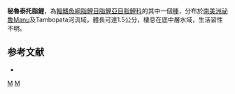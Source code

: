 {{Speciesbox 
| taxon = Tyttocharax tambopatensis
| status = NE
| status_system = IUCN3.1
| authority =  [[Weitzman|Weitzman]] & [[Ortega|Ortega]], 1995
| synonyms = 
}}
'''秘魯泰托脂鯉'''，為[[輻鰭魚綱|輻鰭魚綱]][[脂鯉目|脂鯉目]][[脂鯉亞目|脂鯉亞目]][[脂鯉科|脂鯉科]]的其中一個[[種|種]]，分布於[[南美洲|南美洲]][[祕魯|祕魯]]Manu及Tambopata河流域，體長可達1.5公分，棲息在底中層水域，生活習性不明。

==参考文献==
{{refbegin}}
*{{FishBase_species|genus=Tyttocharax|species=tambopatensis|year=2014|month=1}}
{{refend}}

{{Taxonbar|from=Q5602244}}

[[Category:泰托脂鯉屬|M]]
[[Category:1995年描述的鱼类|M]]


{{魚類小作品}}